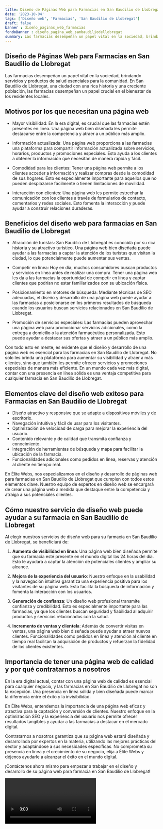 ```yaml
---
title: Diseño de Páginas Web para Farmacias en San Baudilio de Llobregat
date: '2023-10-04'
tags: ['Diseño web', 'Farmacias', 'San Baudilio de Llobregat']
draft: false
banner : diseño_paginas_web_farmacias
fondoBanner : diseño_pagina_web_sanbaudiliodellobregat
summary: Las farmacias desempeñan un papel vital en la sociedad, brindando servicios y productos de salud esenciales para la comunidad. En San Baudilio de Llobregat, una ciudad con una rica historia y una creciente población, las farmacias desempeñan un papel crucial en el bienestar de los residentes locales.
---
```


## Diseño de Páginas Web para Farmacias en San Baudilio de Llobregat

Las farmacias desempeñan un papel vital en la sociedad, brindando servicios y productos de salud esenciales para la comunidad. En San Baudilio de Llobregat, una ciudad con una rica historia y una creciente población, las farmacias desempeñan un papel crucial en el bienestar de los residentes locales.

## Motivos por los que necesitan una página web

- Mayor visibilidad: En la era digital, es crucial que las farmacias estén presentes en línea. Una página web bien diseñada les permite destacarse entre la competencia y atraer a un público más amplio.

- Información actualizada: Una página web proporciona a las farmacias una plataforma para compartir información actualizada sobre servicios, horarios, productos y promociones especiales. Esto ayuda a los clientes a obtener la información que necesitan de manera rápida y fácil.

- Comodidad para los clientes: Tener una página web permite a los clientes acceder a información y realizar compras desde la comodidad de sus hogares. Esto es especialmente importante para aquellos que no pueden desplazarse fácilmente o tienen limitaciones de movilidad.

- Interacción con clientes: Una página web les permite estrechar la comunicación con los clientes a través de formularios de contacto, comentarios y redes sociales. Esto fomenta la interacción y puede ayudar a construir relaciones duraderas.

## Beneficios del diseño web para farmacias en San Baudilio de Llobregat

- Atracción de turistas: San Baudilio de Llobregat es conocida por su rica historia y su atractivo turístico. Una página web bien diseñada puede ayudar a las farmacias a captar la atención de los turistas que visitan la ciudad, lo que potencialmente puede aumentar sus ventas.

- Competir en línea: Hoy en día, muchos consumidores buscan productos y servicios en línea antes de realizar una compra. Tener una página web les da a las farmacias la oportunidad de competir en línea y captar clientes que podrían no estar familiarizados con su ubicación física.

- Posicionamiento en motores de búsqueda: Mediante técnicas de SEO adecuadas, el diseño y desarrollo de una página web puede ayudar a las farmacias a posicionarse en los primeros resultados de búsqueda cuando los usuarios buscan servicios relacionados en San Baudilio de Llobregat.

- Promoción de servicios especiales: Las farmacias pueden aprovechar una página web para promocionar servicios adicionales, como la entrega a domicilio o la atención farmacéutica personalizada. Esto puede ayudar a destacar sus ofertas y atraer a un público más amplio.

Con todo esto en mente, es evidente que el diseño y desarrollo de una página web es esencial para las farmacias en San Baudilio de Llobregat. No solo les brinda una plataforma para aumentar su visibilidad y atraer a más clientes, sino que también les permite ofrecer servicios y promociones especiales de manera más eficiente. En un mundo cada vez más digital, contar con una presencia en línea sólida es una ventaja competitiva para cualquier farmacia en San Baudilio de Llobregat.

<GifSeo />

<Cta />

## Elementos clave del diseño web exitoso para Farmacias en San Baudilio de Llobregat

- Diseño atractivo y responsive que se adapte a dispositivos móviles y de escritorio.
- Navegación intuitiva y fácil de usar para los visitantes.
- Optimización de velocidad de carga para mejorar la experiencia del usuario.
- Contenido relevante y de calidad que transmita confianza y conocimiento.
- Integración de herramientas de búsqueda y mapa para facilitar la ubicación de la farmacia.
- Funcionalidades adicionales como pedidos en línea, reservas y atención al cliente en tiempo real.

En Élite Webs, nos especializamos en el diseño y desarrollo de páginas web para farmacias en San Baudilio de Llobregat que cumplen con todos estos elementos clave. Nuestro equipo de expertos en diseño web se encargará de crear una página web a medida que destaque entre la competencia y atraiga a sus potenciales clientes.

## Cómo nuestro servicio de diseño web puede ayudar a su farmacia en San Baudilio de Llobregat

Al elegir nuestros servicios de diseño web para su farmacia en San Baudilio de Llobregat, se beneficiará de:

1. **Aumento de visibilidad en línea**: Una página web bien diseñada permite que su farmacia esté presente en el mundo digital las 24 horas del día. Esto le ayudará a captar la atención de potenciales clientes y ampliar su alcance.

2. **Mejora de la experiencia del usuario**: Nuestro enfoque en la usabilidad y la navegación intuitiva garantiza una experiencia positiva para los visitantes de su página web. Esto facilita la búsqueda de información y fomenta la interacción con los usuarios.

3. **Generación de confianza**: Un diseño web profesional transmite confianza y credibilidad. Esto es especialmente importante para las farmacias, ya que los clientes buscan seguridad y fiabilidad al adquirir productos y servicios relacionados con la salud.

4. **Incremento de ventas y clientela**: Además de convertir visitas en ventas, una página web bien diseñada puede ayudar a atraer nuevos clientes. Funcionalidades como pedidos en línea y atención al cliente en tiempo real facilitan la adquisición de productos y refuerzan la fidelidad de los clientes existentes.

## Importancia de tener una página web de calidad y por qué contratarnos a nosotros

En la era digital actual, contar con una página web de calidad es esencial para cualquier negocio, y las farmacias en San Baudilio de Llobregat no son la excepción. Una presencia en línea sólida y bien diseñada puede marcar la diferencia entre el éxito y la invisibilidad.

En Élite Webs, entendemos la importancia de una página web eficaz y atractiva para la captación y conversión de clientes. Nuestro enfoque en la optimización SEO y la experiencia del usuario nos permite ofrecer resultados tangibles y ayudar a las farmacias a destacar en el mercado digital.

Contratarnos a nosotros garantiza que su página web estará diseñada y desarrollada por expertos en la materia, utilizando las mejores prácticas del sector y adaptándose a sus necesidades específicas. No comprometa su presencia en línea y el crecimiento de su negocio, elija a Élite Webs y déjenos ayudarle a alcanzar el éxito en el mundo digital.

¡Contáctenos ahora mismo para empezar a trabajar en el diseño y desarrollo de su página web para farmacia en San Baudilio de Llobregat!

<Video />

<CtaBot job='Farmacias' city='San Baudilio de Llobregat'/>

<Gmaps query='San Baudilio de Llobregat+españa+maps' />